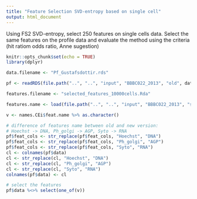 ```yaml
---
title: "Feature Selection SVD-entropy based on single cell"
output: html_document
---
```


Using FS2 SVD-entropy, select 250 features on single cells data.
Select the same features on the profile data and evaluate the method using the criteria (hit ratiom odds ratio, Anne sugestion)

```r
knitr::opts_chunk$set(echo = TRUE)
library(dplyr)
```

```r

data.filename <- "Pf_Gustafsdottir.rds"

pf <- readRDS(file.path("..", "..", "input", "BBBC022_2013", "old", data.filename)) 

features.filename <- "selected_features_10000cells.Rda"

features.name <- load(file.path("..", "..", "input", "BBBC022_2013", "single_cells", features.filename))

v <- names.CEi$feat.name %>% as.character()

# difference of features name between old and new version:
# Hoechst -> DNA, Ph_golgi -> AGP, Syto -> RNA
pf$feat_cols <- str_replace(pf$feat_cols, "Hoechst", "DNA")
pf$feat_cols <- str_replace(pf$feat_cols, "Ph_golgi", "AGP")
pf$feat_cols <- str_replace(pf$feat_cols, "Syto", "RNA")
cl <- colnames(pf$data)
cl <- str_replace(cl, "Hoechst", "DNA")
cl <- str_replace(cl, "Ph_golgi", "AGP")
cl <- str_replace(cl, "Syto", "RNA")
colnames(pf$data) <- cl

# select the features
pf$data %<>% select(one_of(v))

```

